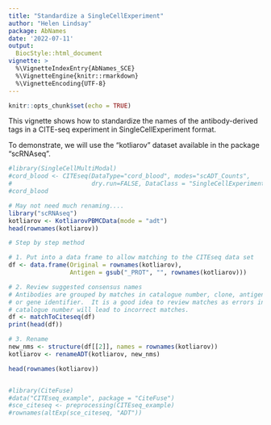 ```yaml
---
title: "Standardize a SingleCellExperiment"
author: "Helen Lindsay"
package: AbNames
date: '2022-07-11'
output:
  BiocStyle::html_document
vignette: >
  %\VignetteIndexEntry{AbNames_SCE}
  %\VignetteEngine{knitr::rmarkdown}
  %\VignetteEncoding{UTF-8}
---
```


```r
knitr::opts_chunk$set(echo = TRUE)
```

This vignette shows how to standardize the names of the antibody-derived tags in
a CITE-seq experiment in SingleCellExperiment format.

To demonstrate, we will use the "kotliarov" dataset available in the package
"scRNAseq".  


```r

#library(SingleCellMultiModal)
#cord_blood <- CITEseq(DataType="cord_blood", modes="scADT_Counts",
#                      dry.run=FALSE, DataClass = "SingleCellExperiment")
#cord_blood

# May not need much renaming....
library("scRNAseq")
kotliarov <- KotliarovPBMCData(mode = "adt")
head(rownames(kotliarov))

# Step by step method

# 1. Put into a data frame to allow matching to the CITEseq data set
df <- data.frame(Original = rownames(kotliarov),
                 Antigen = gsub("_PROT", "", rownames(kotliarov)))

# 2. Review suggested consensus names
# Antibodies are grouped by matches in catalogue number, clone, antigen name
# or gene identifier.  It is a good idea to review matches as errors in e.g.
# catalogue number will lead to incorrect matches.
df <- matchToCiteseq(df)
print(head(df))

# 3. Rename
new_nms <- structure(df[[2]], names = rownames(kotliarov))
kotliarov <- renameADT(kotliarov, new_nms)

head(rownames(kotliarov))


#library(CiteFuse)
#data("CITEseq_example", package = "CiteFuse")
#sce_citeseq <- preprocessing(CITEseq_example)
#rownames(altExp(sce_citeseq, "ADT"))
```
